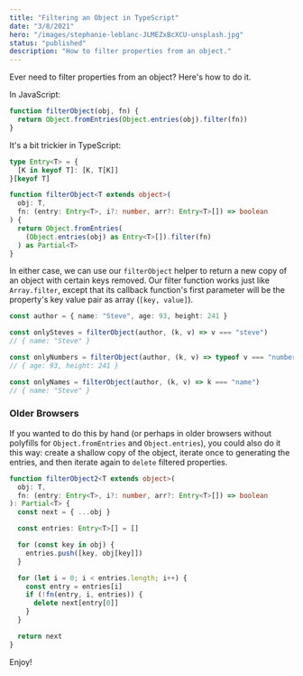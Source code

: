 ```yaml
---
title: "Filtering an Object in TypeScript"
date: "3/8/2021"
hero: "/images/stephanie-leblanc-JLMEZxBcXCU-unsplash.jpg"
status: "published"
description: "How to filter properties from an object."
---
```


Ever need to filter properties from an object? Here's how to do it.

In JavaScript:

```js
function filterObject(obj, fn) {
  return Object.fromEntries(Object.entries(obj).filter(fn))
}
```

It's a bit trickier in TypeScript:

```ts
type Entry<T> = {
  [K in keyof T]: [K, T[K]]
}[keyof T]

function filterObject<T extends object>(
  obj: T,
  fn: (entry: Entry<T>, i?: number, arr?: Entry<T>[]) => boolean
) {
  return Object.fromEntries(
    (Object.entries(obj) as Entry<T>[]).filter(fn)
  ) as Partial<T>
}
```

In either case, we can use our `filterObject` helper to return a new copy of an object with certain keys removed. Our filter function works just like `Array.filter`, except that its callback function's first parameter will be the property's key value pair as array (`[key, value]`).

```ts
const author = { name: "Steve", age: 93, height: 241 }

const onlySteves = filterObject(author, (k, v) => v === "steve")
// { name: "Steve" }

const onlyNumbers = filterObject(author, (k, v) => typeof v === "number")
// { age: 93, height: 241 }

const onlyNames = filterObject(author, (k, v) => k === "name")
// { name: "Steve" }
```

### Older Browsers

If you wanted to do this by hand (or perhaps in older browsers without polyfills for `Object.fromEntries` and `Object.entries`), you could also do it this way: create a shallow copy of the object, iterate once to generating the entries, and then iterate again to `delete` filtered properties.

```ts
function filterObject2<T extends object>(
  obj: T,
  fn: (entry: Entry<T>, i?: number, arr?: Entry<T>[]) => boolean
): Partial<T> {
  const next = { ...obj }

  const entries: Entry<T>[] = []

  for (const key in obj) {
    entries.push([key, obj[key]])
  }

  for (let i = 0; i < entries.length; i++) {
    const entry = entries[i]
    if (!fn(entry, i, entries)) {
      delete next[entry[0]]
    }
  }

  return next
}
```

Enjoy!
